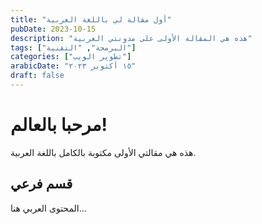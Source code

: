 ---
title: "أول مقالة لي باللغة العربية"
pubDate: 2023-10-15
description: "هذه هي المقالة الأولى على مدونتي العربية"
tags: ["البرمجة", "التقنية"]
categories: ["تطوير الويب"]
arabicDate: "١٥ أكتوبر ٢٠٢٣"
draft: false
---

# مرحبا بالعالم!

هذه هي مقالتي الأولى مكتوبة بالكامل باللغة العربية.

## قسم فرعي

المحتوى العربي هنا...
